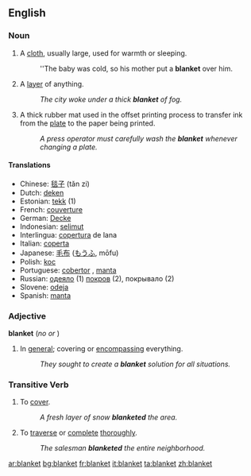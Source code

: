 ==English==

===Noun===
{{en-noun-reg}} 
{{wikipedia}}
# A [[cloth]], usually large, used for warmth or sleeping.
#:''The baby was cold, so his mother put a '''blanket''' over him.
# A [[layer]] of anything.
#:''The city woke under a thick '''blanket''' of fog.''
# A thick rubber mat used in the offset printing process to transfer ink from the [[plate]] to the paper being printed.
#:''A press operator must carefully wash the '''blanket''' whenever changing a plate.''

====Translations====
*Chinese: [[毯子]] (tǎn zi)
*Dutch: [[deken]] {{n}} 
*Estonian: [[tekk]] (1)
*French: [[couverture]] {{f}}
*German: [[Decke]] {{f}}
*Indonesian: [[selimut]] 
*Interlingua: [[copertura]] de lana 
*Italian: [[coperta]] {{f}}
*Japanese: [[毛布]] ([[もうふ]], mōfu) 
*Polish: [[koc]] {{n}}
*Portuguese: [[cobertor]] {{m}}, [[manta]] {{f}}
*Russian: [[одеяло]] {{n}} (1) [[покров]]  {{m}} (2), покрывало {{n}} (2) 
*Slovene: [[odeja]] {{f}}
*Spanish: [[manta]] {{f}}

===Adjective===
'''blanket'''  (''no'' {{compar}} ''or'' {{superl}})

# In [[general]]; covering or [[encompassing]] everything.
#:''They sought to create a '''blanket''' solution for all situations.''

===Transitive Verb===
{{en-verb}}

# To [[cover]].
#:''A fresh layer of snow '''blanketed''' the area.''
# To [[traverse]] or [[complete]] [[thorough]]ly.
#:''The salesman '''blanketed''' the entire neighborhood.''

[[ar:blanket]]
[[bg:blanket]]
[[fr:blanket]]
[[it:blanket]]
[[ta:blanket]]
[[zh:blanket]]